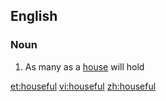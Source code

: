 ==English==

===Noun===
{{en-noun}}

# As many as a [[house]] will hold

[[et:houseful]]
[[vi:houseful]]
[[zh:houseful]]